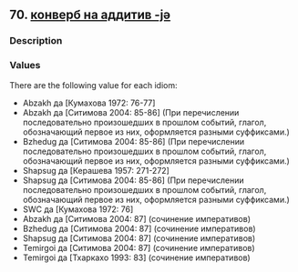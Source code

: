 ## 70. <a href =  'https://agricolamz.github.io/The_Circassian_Isoglosses_Database/70.html'>конверб на аддитив -jə</a>
### Description



### Values
There are the following value for each idiom:

* Abzakh  да [Кумахова 1972: 76-77] 
* Abzakh  да [Ситимова 2004: 85-86] (При перечислении последовательно произошедших в прошлом событий, глагол, обозначающий первое из них, оформляется разными суффиксами.)
* Bzhedug  да [Ситимова 2004: 85-86] (При перечислении последовательно произошедших в прошлом событий, глагол, обозначающий первое из них, оформляется разными суффиксами.)
* Shapsug  да [Керашева 1957: 271-272] 
* Shapsug  да [Ситимова 2004: 85-86] (При перечислении последовательно произошедших в прошлом событий, глагол, обозначающий первое из них, оформляется разными суффиксами.)
* SWC  да [Кумахова 1972: 76] 
* Abzakh  да [Ситимова 2004: 87] (сочинение императивов)
* Bzhedug  да [Ситимова 2004: 87] (сочинение императивов)
* Shapsug  да [Ситимова 2004: 87] (сочинение императивов)
* Temirgoi  да [Ситимова 2004: 87] (сочинение императивов)
* Temirgoi  да [Тхаркахо 1993: 83] (сочинение императивов)

